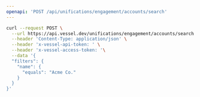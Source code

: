 ```yaml
---
openapi: 'POST /api/unifications/engagement/accounts/search'
---
```


<RequestExample>

```bash Request
curl --request POST \
  --url https://api.vessel.dev/unifications/engagement/accounts/search \
  --header 'Content-Type: application/json' \
  --header 'x-vessel-api-token: ' \
  --header 'x-vessel-access-token: '\
  --data '{
  "filters": {
    "name": {
      "equals": "Acme Co."
    }
  }
}'
```

</RequestExample>

